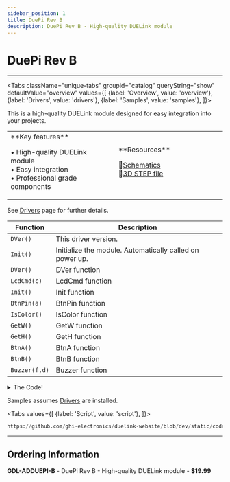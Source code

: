 ```yaml
---
sidebar_position: 1
title: DuePi Rev B
description: DuePi Rev B - High-quality DUELink module
---
```



# DuePi Rev B

<ProductImageSelector 
  partNumber="adduepi-b"
  productName="DuePi Rev B"
/>

---

<Tabs className="unique-tabs" groupid="catalog" queryString="show" defaultValue="overview"
  values={[
    {label: 'Overview', value: 'overview'},
    {label: 'Drivers', value: 'drivers'},
    {label: 'Samples', value: 'samples'},
  ]}>

<TabItem value="overview">

This is a high-quality DUELink module designed for easy integration into your projects.

<table><td width='50%'>
**Key features**

• High-quality DUELink module<br/>
• Easy integration<br/>
• Professional grade components<br/>

</td><td width='50%'>
**Resources**
 
📄[Schematics](/sch/adduepi-b.pdf)<br/>
🔩[3D STEP file](/3d/adduepi-b.step)<br/>

</td></table>

</TabItem>

<TabItem value="drivers">

See [Drivers](../../engine/drivers) page for further details.

| Function | Description |
| --- | --- |
| `DVer()` | This driver version. |
| `Init()` | Initialize the module. Automatically called on power up. |
| `DVer()` | DVer function |
| `LcdCmd(c)` | LcdCmd function |
| `Init()` | Init function |
| `BtnPin(a)` | BtnPin function |
| `IsColor()` | IsColor function |
| `GetW()` | GetW function |
| `GetH()` | GetH function |
| `BtnA()` | BtnA function |
| `BtnB()` | BtnB function |
| `Buzzer(f,d)` | Buzzer function |

<details>
  <summary>The Code!</summary>

```py reference title="DuePi Rev B Driver"
https://github.com/ghi-electronics/duelink-website/blob/dev/static/code/drivers/adapter/duepi.due
```

</details>

</TabItem>

<TabItem value="samples">

Samples assumes [Drivers](../../engine/drivers) are installed.

<Tabs
  values={[
    {label: 'Script', value: 'script'},
  ]}>

<TabItem value="script">

```py reference title="Script Sample"
https://github.com/ghi-electronics/duelink-website/blob/dev/static/code/samples/script/adapter/duepi.txt
```
</TabItem>

</Tabs>

</TabItem>

</Tabs>

---

## Ordering Information

**GDL-ADDUEPI-B** - DuePi Rev B - High-quality DUELink module - **$19.99**
